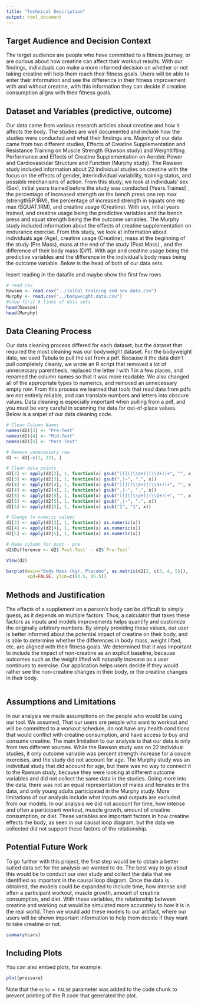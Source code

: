```yaml
---
title: "Technical Description"
output: html_document
---
```


## Target Audience and Decision Context

The target audience are people who have committed to a fitness journey, or are curious about how creatine can affect their workout results. With our findings, individuals can make a more informed decision on whether or not taking creatine will help them reach their fitness goals. Users will be able to enter their information and see the difference in their fitness improvement with and without creatine, with this information they can decide if creatine consumption aligns with their fitness goals.

## Dataset and Variables (predictive, outcome)

Our data came from various research articles about creatine and how it affects the body. The studies are well documented and include how the studies were conducted and what their findings are. Majority of our data came from two different studies, Effects of Creatine Supplementation and Resistance Training on Muscle Strength (Rawson study) and Weightlifting Performance and Effects of Creatine Supplementation on Aerobic Power and Cardiovascular Structure and Function (Murphy study). The Rawson study included information about 22 individual studies on creatine with the focus on the effects of gender, interindividual variability, training status, and possible mechanisms of action. From this study, we look at individuals’ sex (Sex), initial years trained before the study was conducted (Years.Trained) , the percentage of increased strength on the bench press one rep max (strengthBP.1RM), the percentage of increased strength in squats one rep max (SQUAT.1RM), and creatine usage (Creatine). With sex, initial years trained, and creatine usage being the predictive variables and the bench press and squat strength being the the outcome variables. The Murphy study included information about the effects of creatine supplementation on endurance exercise. From this study, we look at information about individuals age (Age), creatine usage (Creatine), mass at the beginning of the study (Pre.Mass), mass at the end of the study (Post.Mass) , and the difference of their body mass (Diff). With age and creatine usage being the predictive variables and the difference in the individual’s body mass being the outcome variable. Below is the head of both of our data sets.

Insert reading in the datafile and maybe show the first few rows

```r
# read csv
Rawson <- read.csv("../inital training and sex data.csv")
Murphy <- read.csv("../bodyweight.data.csv")
#show first 6 lines of data sets
head(Rawson)
head(Murphy)
```

## Data Cleaning Process

Our data cleaning process differed for each dataset, but the dataset that required the most cleaning was our bodyweight dataset. For the bodyweight data, we used Tabula to pull the set from a pdf. Because it the data didn’t pull completely cleanly, we wrote an R script that removed a lot of unnecessary parenthesis, replaced the letter I with 1 in a few places, and renamed the column names so that it was more readable. We also changed all of the appropriate types to numerics, and removed an unnecessary empty row. From this process we learned that tools that read data from pdfs are not entirely reliable, and can translate numbers and letters into obscure values. Data cleaning is especially important when pulling from a pdf, and you must be very careful in scanning the data for out-of-place values. Below is a snipet of our data cleaning code.

```r
# Clean Column Names
names(d2)[3] <- "Pre-Test"
names(d2)[4] <- "Mid-Test"
names(d2)[5] <- "Post-Test"

# Remove unnecessary row
d2 <- d2[-c(1, 22), ]

# Clean data points
d2[3] <- apply(d2[3], 1, function(x) gsub("[(]((\\d+)|(\\D+))+", "", x))
d2[3] <- apply(d2[3], 1, function(x) gsub(",|~", ".", x))
d2[4] <- apply(d2[4], 1, function(x) gsub("[(]((\\d+)|(\\D+))+", "", x))
d2[4] <- apply(d2[4], 1, function(x) gsub(",|~", ".", x))
d2[5] <- apply(d2[5], 1, function(x) gsub("[(]((\\d+)|(\\D+))+", "", x))
d2[5] <- apply(d2[5], 1, function(x) gsub(",|~", ".", x))
d2[5] <- apply(d2[5], 1, function(x) gsub("I", "1", x))

# Change to numeric values
d2[3] <- apply(d2[3], 1, function(x) as.numeric(x))
d2[4] <- apply(d2[4], 1, function(x) as.numeric(x))
d2[5] <- apply(d2[5], 1, function(x) as.numeric(x))

# Make column for post - pre
d2$Difference <- d2$`Post-Test` - d2$`Pre-Test`

View(d2)

barplot(main="Body Mass (kg), Placebo", as.matrix(d2[2, c(3, 4, 5)]),
        xpd=FALSE, ylim=c(83.5, 85.5))

```

## Methods and Justification

The effects of a supplement on a person’s body can be difficult to simply guess, as it depends on multiple factors. Thus, a calculator that takes these factors as inputs and models improvements helps quantify and customize the originally arbitrary numbers. By simply providing these values, our user is better informed about the potential impact of creatine on their body, and is able to determine whether the differences in body mass, weight lifted, etc. are aligned with their fitness goals. We determined that it was important to include the impact of non-creatine as an explicit baseline, because outcomes such as the weight lifted will naturally increase as a user continues to exercise. Our application helps users decide if they would rather see the non-creatine changes in their body, or the creatine changes in their body.

```r

```

## Assumptions and Limitations

In our analysis we made assumptions on the people who would be using our tool. We assumed, That our users are people who want to workout and will be committed to a workout schedule, do not have any health conditions that would conflict with creatine consumption, and have access to buy and consume creatine. The main limitation to our analysis is that our data is only from two different sources. While the Rawson study was on 22 individual studies, it only outcome variable was percent strength increase for a couple exercises, and the study did not account for age. The Murphy study was an individual study that did account for age, but there was no way to connect it to the Rawson study, because they were looking at different outcome variables and did not collect the same data in the studies. Going more into the data, there was not an equal representation of males and females in the data, and only young adults participated in the Murphy study. More limitations of our analysis include what inputs and outputs are excluded from our models. In our analysis we did not account for time, how intense and often a participant workout,  muscle growth, amount of creatine consumption, or diet. These variables are important factors in how creatine effects the body, as seen in our causal loop diagram, but the data we collected did not support these factors of the relationship.

## Potential Future Work

To go further with this project, the first step would be to obtain a better suited data set for the analysis we wanted to do. The best way to go about this would be to conduct our own study and collect the data that we identified as important in the causal loop diagram. Once the data is obtained, the models could be expanded to include time, how intense and often a participant workout,  muscle growth, amount of creatine consumption, and diet. With these variables, the relationship between creatine and working out would be simulated more accurately to how it is in the real world. Then we would add these models to our artifact, where our users will be shown important information to help them decide if they want to take creatine or not.

```r
summary(cars)
```

## Including Plots

You can also embed plots, for example:

```r
plot(pressure)
```

Note that the `echo = FALSE` parameter was added to the code chunk to prevent printing of the R code that generated the plot.
